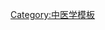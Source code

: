 {{Navbox
|name = 足厥陰肝經
|title = [[足厥陰肝經]]
|titlestyle =
|image =
|style = 
|state = {{{state<includeonly>|collapsed</includeonly>}}}
|above =
|group1 = 
|list1 = [[大敦穴|大敦]] · [[行間穴|行間]] · [[太衝穴|太衝]] · [[中封穴|中封]] · [[蠡溝穴|蠡溝]] · [[中都穴|中都]] · [[膝關穴|膝關]] · [[曲泉穴|曲泉]] · [[陰包穴|陰包]] · [[足五里穴|足五里]] · [[陰廉穴|陰廉]] · [[急脈穴|急脈]] · [[章門穴|章門]] · [[期門穴|期門]]
|belowstyle= 
|below = 
}}
<noinclude>
[[Category:中医学模板]]
</noinclude>